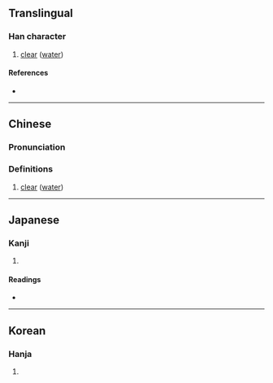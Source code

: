 {{character info/new}}
==Translingual==

===Han character===
{{Han char|rn=85|rad=水|as=13|sn=16|four=37194|canj=EYED|ids=⿰氵粲}}

# [[clear]] ([[water]])

====References====
* {{Han ref|kx=0653.220|dkj=18406|dj=1063.150|hdz=31755.010|uh=6FAF|ud=28591|bh=EA44|bd=59972}}

----

==Chinese==
{{zh-forms}}

===Pronunciation===
{{zh-pron
|m=càn
|c=caan3
|mc=
|oc=
|ma=
|cat=a
}}

===Definitions===
{{zh-hanzi}}

# [[clear]] ([[water]])

----

==Japanese==

===Kanji===
{{ja-kanji|grade=|rs=水13}}

# {{rfdef|ja|sort=水13}}

====Readings====
* {{ja-readings|on=[[さん]] (san)|kun=[[きよい]] (kiyoi)}}

----

==Korean==

===Hanja===
{{ko-hanja|hangeul=찬|eumhun=|rv=chan|mr=ch'an|y=chan}}

# {{rfdef|ko|sort=水13}}